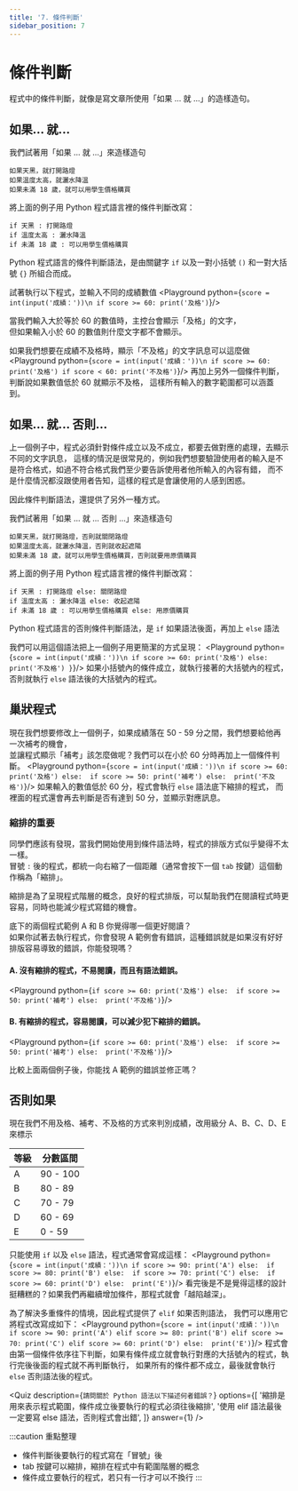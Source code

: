 ```yaml
---
title: '7. 條件判斷'
sidebar_position: 7
---
```


# 條件判斷
程式中的條件判斷，就像是寫文章所使用「如果 ... 就 ...」的造樣造句。

## 如果... 就...
我們試著用「如果 ... 就 ...」來造樣造句
```
如果天黑，就打開路燈
如果溫度太高，就灑水降溫
如果未滿 18 歲，就可以用學生價格購買
```

將上面的例子用 Python 程式語言裡的條件判斷改寫：
```
if 天黑 : 打開路燈
if 溫度太高 : 灑水降溫
if 未滿 18 歲 : 可以用學生價格購買
```

Python 程式語言的條件判斷語法，是由關鍵字 `if` 以及一對小括號 `()` 和一對大括號 `{}` 所組合而成。

試著執行以下程式，並輸入不同的成績數值
<Playground python={`
score = int(input('成績：'))\n
if score >= 60:
    print('及格')
`}/>

當我們輸入大於等於 60 的數值時，主控台會顯示「及格」的文字，<br/>但如果輸入小於 60 的數值則什麼文字都不會顯示。

如果我們想要在成績不及格時，顯示「不及格」的文字訊息可以這麼做
<Playground python={`
score = int(input('成績：'))\n
if score >= 60:
    print('及格')
if score < 60:
    print('不及格')
`}/>
再加上另外一個條件判斷，判斷說如果數值低於 60 就顯示不及格，
這樣所有輸入的數字範圍都可以涵蓋到。

## 如果... 就... 否則...
上一個例子中，程式必須針對條件成立以及不成立，都要去做對應的處理，去顯示不同的文字訊息，
這樣的情況是很常見的，例如我們想要驗證使用者的輸入是不是符合格式，如過不符合格式我們至少要告訴使用者他所輸入的內容有錯，
而不是什麼情況都沒跟使用者告知，這樣的程式是會讓使用的人感到困惑。

因此條件判斷語法，還提供了另外一種方式。

我們試著用「如果 ... 就 ... 否則 ...」來造樣造句
```
如果天黑，就打開路燈，否則就關閉路燈
如果溫度太高，就灑水降溫，否則就收起遮陽
如果未滿 18 歲，就可以用學生價格購買，否則就要用原價購買
```
將上面的例子用 Python 程式語言裡的條件判斷改寫：
```
if 天黑 : 打開路燈 else: 關閉路燈
if 溫度太高 : 灑水降溫 else: 收起遮陽
if 未滿 18 歲 : 可以用學生價格購買 else: 用原價購買
```
Python 程式語言的否則條件判斷語法，是 `if` 如果語法後面，再加上 `else` 語法

我們可以用這個語法把上一個例子用更簡潔的方式呈現：
<Playground python={`
score = int(input('成績：'))\n
if score >= 60:
    print('及格')
else: 
    print('不及格')
}
`}/>
如果小括號內的條件成立，就執行接著的大括號內的程式，否則就執行 `else` 語法後的大括號內的程式。

## 巢狀程式
現在我們想要修改上一個例子，如果成績落在 50 - 59 分之間，我們想要給他再一次補考的機會，<br/>
並讓程式顯示「補考」該怎麼做呢？我們可以在小於 60 分時再加上一個條件判斷。
<Playground python={`
score = int(input('成績：'))\n
if score >= 60:
    print('及格')
else: 
    if score >= 50:
        print('補考')
    else: 
        print('不及格')
`}/>
如果輸入的數值低於 60 分，程式會執行 `else` 語法底下縮排的程式，
而裡面的程式還會再去判斷是否有達到 50 分，並顯示對應訊息。

### 縮排的重要
同學們應該有發現，當我們開始使用到條件語法時，程式的排版方式似乎變得不太一樣。<br/>
冒號 `:` 後的程式，都統一向右縮了一個距離（通常會按下一個 `tab` 按鍵）這個動作稱為「縮排」。

縮排是為了呈現程式階層的概念，良好的程式排版，可以幫助我們在閱讀程式時更容易，同時也能減少程式寫錯的機會。

底下的兩個程式範例 A 和 B 你覺得哪一個更好閱讀？<br/>
如果你試著去執行程式，你會發現 A 範例會有錯誤，這種錯誤就是如果沒有好好排版容易導致的錯誤，你能發現嗎？

#### A. 沒有縮排的程式，不易閱讀，而且有語法錯誤。
<Playground python={`
if score >= 60:
    print('及格')
else: 
if score >= 50:
    print('補考')
else: 
    print('不及格')
`}/>

#### B. 有縮排的程式，容易閱讀，可以減少犯下縮排的錯誤。
<Playground python={`
if score >= 60:
    print('及格')
else: 
    if score >= 50:
        print('補考')
    else: 
        print('不及格')
`}/>

比較上面兩個例子後，你能找 A 範例的錯誤並修正嗎？<br/>

## 否則如果
現在我們不用及格、補考、不及格的方式來判別成績，改用級分 A、B、C、D、E 來標示

|等級|分數區間|
|-|-|
|A|90 - 100|
|B|80 - 89|
|C|70 - 79|
|D|60 - 69|
|E|0 - 59|

只能使用 `if` 以及 `else` 語法，程式通常會寫成這樣：
<Playground python={`
score = int(input('成績：'))\n
if score >= 90:
    print('A')
else: 
    if score >= 80:
        print('B')
    else: 
        if score >= 70:
            print('C')
        else: 
            if score >= 60:
                print('D')
            else: 
                print('E')
`}/>
看完後是不是覺得這樣的設計挺糟糕的？如果我們再繼續增加條件，那程式就會「越陷越深」。

為了解決多重條件的情境，因此程式提供了 `elif` 如果否則語法，
我們可以應用它將程式改寫成如下：
<Playground python={`
score = int(input('成績：'))\n
if score >= 90:
    print('A')
elif score >= 80:
    print('B')
elif score >= 70:
    print('C')
elif score >= 60:
    print('D')
else: 
    print('E')
`}/>
程式會由第一個條件依序往下判斷，如果有條件成立就會執行對應的大括號內的程式，執行完後後面的程式就不再判斷執行，
如果所有的條件都不成立，最後就會執行 `else` 否則語法後的程式。

<Quiz
  description={`請問關於 Python 語法以下描述何者錯誤？`}
  options={[
    '縮排是用來表示程式範圍，條件成立後要執行的程式必須往後縮排',
    '使用 elif 語法最後一定要寫 else 語法，否則程式會出錯',
  ]}
  answer={1}
/>

:::caution 重點整理
* 條件判斷後要執行的程式寫在「冒號」後
* tab 按鍵可以縮排，縮排在程式中有範圍階層的概念
* 條件成立要執行的程式，若只有一行才可以不換行
:::